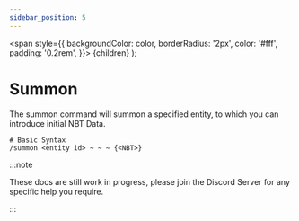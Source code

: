 ```yaml
---
sidebar_position: 5
---
```

  <span
    style={{
      backgroundColor: color,
      borderRadius: '2px',
      color: '#fff',
      padding: '0.2rem',
    }}>
    {children}
  </span>
);

# Summon

The summon command will summon a specified entity, to which you can introduce initial NBT Data.

```mcfunction
# Basic Syntax
/summon <entity id> ~ ~ ~ {<NBT>}
```

:::note

These docs are still work in progress, please join the <Link to="https://discord.datapackhub.net/">Discord Server</Link> for any specific help you require.

:::